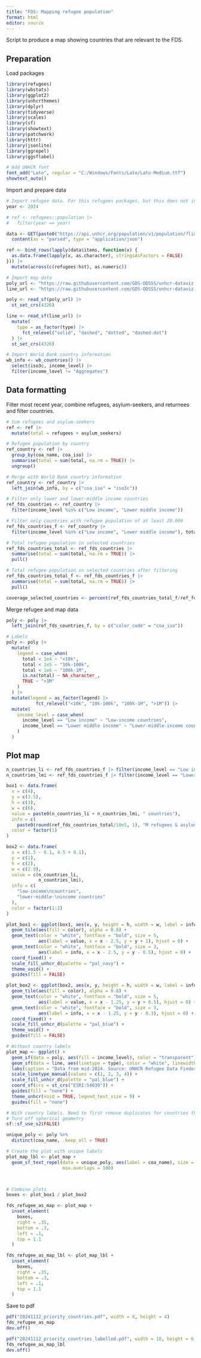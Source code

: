 ```yaml
---
title: "FDS: Mapping refugee population"
format: html
editor: source
---
```

  
  Script to produce a map showing countries that are relevant to the FDS.


## Preparation

Load packages
```r
library(refugees)
library(wbstats)
library(ggplot2)
library(unhcrthemes)
library(dplyr)
library(tidyverse)
library(scales)
library(sf)
library(showtext)
library(patchwork)
library(httr)
library(jsonlite)
library(ggrepel)
library(ggsflabel)

# Add UNHCR font
font_add("Lato", regular = "C:/Windows/Fonts/Lato/Lato-Medium.ttf") 
showtext_auto()  
```
Import and prepare data
```r
# Import refugee data. For this refugees packages, but this does not include mid-year data. Therefore downloading from API - just need to change year.
year <- 2024

# ref <- refugees::population |>
#   filter(year == year)

data <- GET(paste0("https://api.unhcr.org/population/v1/population/?limit=500&coa_all=TRUE&year=", year)) |>
  content(as = "parsed", type = "application/json")

ref <- bind_rows(lapply(data$items, function(x) {
  as.data.frame(lapply(x, as.character), stringsAsFactors = FALSE)
})) |>
  mutate(across(c(refugees:hst), as.numeric))

# Import map data
poly_url <- "https://raw.githubusercontent.com/GDS-ODSSS/unhcr-dataviz-platform/master/data/geospatial/world_polygons_simplified.json"
line_url <- "https://raw.githubusercontent.com/GDS-ODSSS/unhcr-dataviz-platform/master/data/geospatial/world_lines_simplified.json"

poly <- read_sf(poly_url) |>
  st_set_crs(4326) 

line <- read_sf(line_url) |>
  mutate(
    type = as_factor(type) |>
      fct_relevel("solid", "dashed", "dotted", "dashed-dot")
  ) |>
  st_set_crs(4326)

# Import World Bank country information
wb_info <- wb_countries() |> 
  select(iso3c, income_level) |>
  filter(income_level != "Aggregates")
```

## Data formatting
Filter most recent year, combine refugees, asylum-seekers, and returnees and filter countries.
```r
# Sum refugees and asylum-seekers
ref <- ref |>
  mutate(total = refugees + asylum_seekers)

# Refugee population by country
ref_country <- ref |>
  group_by(coa_name, coa_iso) |>
  summarise(total = sum(total, na.rm = TRUE)) |>
  ungroup()

# Merge with World Bank country information
ref_country <- ref_country |>
  left_join(wb_info, by = c("coa_iso" = "iso3c"))

# Filter only lower and lower-middle income countries
ref_fds_countries <- ref_country |>
  filter(income_level %in% c("Low income", "Lower middle income"))

# Filter only countries with refugee population of at least 20.000 
ref_fds_countries_f <- ref_country |>
  filter(income_level %in% c("Low income", "Lower middle income"), total >= 20000)

# Total refugee population in selected countries
ref_fds_countries_total <- ref_fds_countries |>
  summarise(total = sum(total, na.rm = TRUE)) |> 
  pull()

# Total refugee population in selected countries after filtering
ref_fds_countries_total_f <- ref_fds_countries_f |>
  summarise(total = sum(total, na.rm = TRUE)) |> 
  pull()

coverage_selected_countries <- percent(ref_fds_countries_total_f/ref_fds_countries_total)
```

Merge refugee and map data
```r
poly <- poly |>
  left_join(ref_fds_countries_f, by = c("color_code" = "coa_iso"))

# Labels
poly <- poly |>
  mutate(
    legend = case_when(
      total < 1e4 ~ "<10k",
      total < 1e5 ~ "10k-100k",
      total < 1e6 ~ "100k-1M",
      is.na(total) ~ NA_character_,
      TRUE ~ ">1M"
    )
  ) |>
  mutate(legend = as_factor(legend) |>
           fct_relevel("<10k", "10k-100k", "100k-1M", ">1M")) |>
  mutate(
    income_level = case_when(
      income_level == "Low income" ~ "Low-income countries",
      income_level == "Lower middle income" ~ "Lower-middle-income countries"
    )
  )
```

## Plot map
```r
n_countries_li <- ref_fds_countries_f |> filter(income_level == "Low income") |> summarise(n()) |> pull()
n_countries_lmi <- ref_fds_countries_f |> filter(income_level == "Lower middle income") |> summarise(n()) |> pull()

box1 <- data.frame(
  x = c(4),  
  y = c(3.5), 
  h = c(3),
  w = c(6),
  value = paste0(n_countries_li + n_countries_lmi, " countries"),
  info = c(
    paste0(round(ref_fds_countries_total/10e5, 1), "M refugees & asylum-seekers\n \n", coverage_selected_countries, " universe coverage")),
  color = factor(1)  
)

box2 <- data.frame(
  x = c(1.5 - 0.1, 4.5 + 0.1),  
  y = c(1),
  h = c(2),
  w = c(2.9),  
  value = c(n_countries_li,
            n_countries_lmi),
  info = c(
    "low-income\ncountries",
    "lower-middle-\nincome countries"
  ),
  color = factor(1:2)
)

plot_box1 <- ggplot(box1, aes(x, y, height = h, width = w, label = info)) +
  geom_tile(aes(fill = color), alpha = 0.8) +
  geom_text(color = "white", fontface = "bold", size = 5,
            aes(label = value, x = x - 2.5, y = y + 1), hjust = 0) +
  geom_text(color = "white", fontface = "bold", size = 3,
            aes(label = info, x = x - 2.5, y = y - 0.5), hjust = 0) +
  coord_fixed() +
  scale_fill_unhcr_d(palette = "pal_navy") +
  theme_void() +
  guides(fill = FALSE)

plot_box2 <- ggplot(box2, aes(x, y, height = h, width = w, label = info)) +
  geom_tile(aes(fill = color), alpha = 0.8) +
  geom_text(color = "white", fontface = "bold", size = 5,
            aes(label = value, x = x - 1.25, y = y + 0.5), hjust = 0) +
  geom_text(color = "white", fontface = "bold", size = 3,
            aes(label = info, x = x - 1.25, y = y - 0.3), hjust = 0) +
  coord_fixed() +
  scale_fill_unhcr_d(palette = "pal_blue") +
  theme_void() +
  guides(fill = FALSE) 

# Without country labels
plot_map <- ggplot() +
  geom_sf(data = poly, aes(fill = income_level), color = "transparent") +
  geom_sf(data = line, aes(linetype = type), color = "white", linewidth = .25, show.legend = FALSE) +
  labs(caption = "Data from mid-2024. Source: UNHCR Refugee Data Finder - © UNHCR, The UN Refugee Agency.<br>The boundaries and names shown and the designations used on this map do not imply official endorsement or acceptance by the United Nations.") +
  scale_linetype_manual(values = c(1, 2, 3, 4)) +
  scale_fill_unhcr_d(palette = "pal_blue") +
  coord_sf(crs = st_crs("ESRI:54030")) +
  guides(fill = "none") +
  theme_unhcr(void = TRUE, legend_text_size = 9) +
  guides(fill = "none") 

# With country labels. Need to first remove duplicates for countries that have more than one distinct polygon
# Turn off spherical geometry
sf::sf_use_s2(FALSE)

unique_poly <- poly %>%
  distinct(coa_name, .keep_all = TRUE)

# Create the plot with unique labels
plot_map_lbl <- plot_map + 
  geom_sf_text_repel(data = unique_poly, aes(label = coa_name), size = 3,
                     max.overlaps = 100)



# Combine plots
boxes <- plot_box1 / plot_box2

fds_refugee_as_map <- plot_map +
  inset_element(
    boxes,
    right = .35,
    bottom = .3,
    left = .1,
    top = 1.1
  ) 

fds_refugee_as_map_lbl <- plot_map_lbl +
  inset_element(
    boxes,
    right = .35,
    bottom = .3,
    left = .1,
    top = 1.1
  ) 

```

Save to pdf
```r
pdf("20241112_priority_countries.pdf", width = 8, height = 4)
fds_refugee_as_map
dev.off()

pdf("20241112_priority_countries_labelled.pdf", width = 10, height = 6)
fds_refugee_as_map_lbl
dev.off()
```

